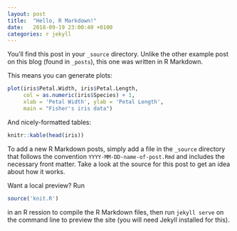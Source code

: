 ```yaml
---
layout: post
title:  "Hello, R Markdown!"
date:   2018-09-19 23:00:40 +0100
categories: r jekyll
---
```


You’ll find this post in your `_source` directory. Unlike the other example post on this blog (found in `_posts`), this one was written in R Markdown.

This means you can generate plots:

```r
plot(iris$Petal.Width, iris$Petal.Length,
     col = as.numeric(iris$Species) + 1,
     xlab = 'Petal Width', ylab = 'Petal Length',
     main = "Fisher's iris data")
```

And nicely-formatted tables:

```r
knitr::kable(head(iris))
```

To add a new R Markdown posts, simply add a file in the `_source` directory that follows the convention `YYYY-MM-DD-name-of-post.Rmd` and includes the necessary front matter. Take a look at the source for this post to get an idea about how it works.

Want a local preview? Run
```r
source('knit.R')
```
in an R ression to compile the R Markdown files, then run `jekyll serve` on the command line to preview the site (you will need Jekyll installed for this).
